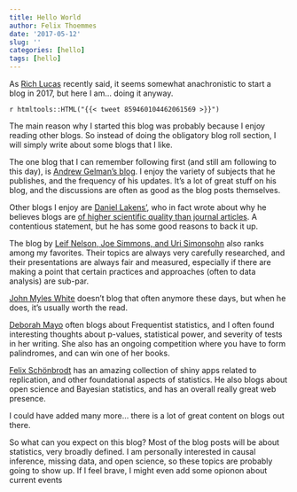 ```yaml
---
title: Hello World
author: Felix Thoemmes
date: '2017-05-12'
slug: ''
categories: [hello]
tags: [hello]
---
```


As [Rich Lucas](http://deskreject.com/) recently said, it seems somewhat anachronistic to start a blog in 2017, but here I am... doing it anyway. 

`r htmltools::HTML("{{< tweet 859460104462061569 >}}")`

The main reason why I started this blog was probably because I enjoy reading other blogs. So instead of doing the obligatory blog roll section, I will simply write about some blogs that I like. 

The one blog that I can remember following first (and still am following to this day), is [Andrew Gelman's blog](http://wwww.andrewgelman.com). I enjoy the variety of subjects that he publishes, and the frequency of his updates. It's a lot of great stuff on his blog, and the discussions are often as good as the blog posts themselves. 

Other blogs I enjoy are [Daniel Lakens'](http://daniellakens.blogspot.com), who in fact wrote about why he believes blogs are [of higher scientific quality than journal articles](http://daniellakens.blogspot.com/2017/04/five-reasons-blog-posts-are-of-higher.html). A contentious statement, but he has some good reasons to back it up.

The blog by [Leif Nelson, Joe Simmons, and Uri Simonsohn](datacolada.org) also ranks among my favorites. Their topics are always very carefully researched, and their presentations are always fair and measured, especially if there are making a point that certain practices and approaches (often to data analysis) are sub-par.

[John Myles White](http://www.johnmyleswhite.com/) doesn't blog that often anymore these days, but when he does, it's usually worth the read. 

[Deborah Mayo](http://www.errorstatistics.com/) often blogs about Frequentist statistics, and I often found interesting thoughts about p-values, statistical power, and severity of tests in her writing. She also has an ongoing competition where you have to form palindromes, and can win one of her books. 

[Felix Schönbrodt](http://www.nicebread.de) has an amazing collection of shiny apps related to replication, and other foundational aspects of statistics. He also blogs about open science and Bayesian statistics, and has an overall really great web presence. 

I could have added many more... there is a lot of great content on blogs out there.

So what can you expect on this blog? Most of the blog posts will be about statistics, very broadly defined. I am personally interested in causal inference, missing data, and open science, so these topics are probably going to show up. If I feel brave, I might even add some opionon about current events

